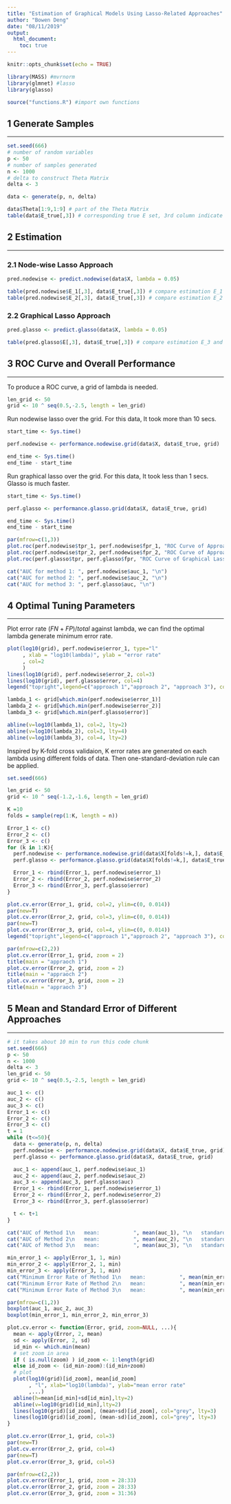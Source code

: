 ```yaml
---
title: "Estimation of Graphical Models Using Lasso-Related Approaches"
author: "Bowen Deng"
date: "08/11/2019"
output:
  html_document:
    toc: true
---
```


```r
knitr::opts_chunk$set(echo = TRUE)
```

```r
library(MASS) #mvrnorm
library(glmnet) #lasso
library(glasso)

source("functions.R") #import own functions
```

## 1 Generate Samples
***

```r
set.seed(666)
# number of random variables
p <- 50
# number of samples generated
n <- 1000
# delta to construct Theta Matrix
delta <- 3

data <- generate(p, n, delta)

data$Theta[1:9,1:9] # part of the Theta Matrix
table(data$E_true[,3]) # corresponding true E set, 3rd column indicate whether the edge is included, table gives summary
```

## 2 Estimation
***
### 2.1 Node-wise Lasso Approach
```r
pred.nodewise <- predict.nodewise(data$X, lambda = 0.05)

table(pred.nodewise$E_1[,3], data$E_true[,3]) # compare estimation E_1 and true set E_true
table(pred.nodewise$E_2[,3], data$E_true[,3]) # compare estimation E_2 and true set E_true
```

### 2.2 Graphical Lasso Approach
```r
pred.glasso <- predict.glasso(data$X, lambda = 0.05)

table(pred.glasso$E[,3], data$E_true[,3]) # compare estimation E_3 and true set E_true
```

## 3 ROC Curve and Overall Performance
***
To produce a ROC curve, a grid of lambda is needed.
```r
len_grid <- 50
grid <- 10 ^ seq(0.5,-2.5, length = len_grid)
```

Run nodewise lasso over the grid. For this data, It took more than 10 secs.
```r
start_time <- Sys.time()

perf.nodewise <- performance.nodewise.grid(data$X, data$E_true, grid)

end_time <- Sys.time()
end_time - start_time
```

Run graphical lasso over the grid. For this data, It took less than 1 secs. Glasso is much faster.
```r
start_time <- Sys.time()

perf.glasso <- performance.glasso.grid(data$X, data$E_true, grid)

end_time <- Sys.time()
end_time - start_time
```

```r
par(mfrow=c(1,3))
plot.roc(perf.nodewise$tpr_1, perf.nodewise$fpr_1, "ROC Curve of Approach 1")
plot.roc(perf.nodewise$tpr_2, perf.nodewise$fpr_2, "ROC Curve of Approach 2")
plot.roc(perf.glasso$tpr, perf.glasso$fpr, "ROC Curve of Graphical Lasso")
```

```r
cat("AUC for method 1: ", perf.nodewise$auc_1, "\n")
cat("AUC for method 2: ", perf.nodewise$auc_2, "\n")
cat("AUC for method 3: ", perf.glasso$auc, "\n")
```

## 4 Optimal Tuning Parameters
***
Plot error rate $(FN+FP)/total$ against lambda, we can find the optimal lambda generate minimum error rate.
```r
plot(log10(grid), perf.nodewise$error_1, type="l"
     , xlab = "log10(lambda)", ylab = "error rate"
     , col=2
     )
lines(log10(grid), perf.nodewise$error_2, col=3)
lines(log10(grid), perf.glasso$error, col=4)
legend("topright",legend=c("approach 1","approach 2", "approach 3"), col=c(2,3,4), pch="-")

lambda_1 <- grid[which.min(perf.nodewise$error_1)]
lambda_2 <- grid[which.min(perf.nodewise$error_2)]
lambda_3 <- grid[which.min(perf.glasso$error)]

abline(v=log10(lambda_1), col=2, lty=2)
abline(v=log10(lambda_2), col=3, lty=4)
abline(v=log10(lambda_3), col=4, lty=2)
```

Inspired by K-fold cross validaion, K error rates are generated on each lambda using different folds of data. Then one-standard-deviation rule can be applied.
```r
set.seed(666)

len_grid <- 50
grid <- 10 ^ seq(-1.2,-1.6, length = len_grid)

K =10
folds = sample(rep(1:K, length = n))

Error_1 <- c()
Error_2 <- c()
Error_3 <- c()
for (k in 1:K){
  perf.nodewise <- performance.nodewise.grid(data$X[folds!=k,], data$E_true, grid)
  perf.glasso <- performance.glasso.grid(data$X[folds!=k,], data$E_true, grid)

  Error_1 <- rbind(Error_1, perf.nodewise$error_1)
  Error_2 <- rbind(Error_2, perf.nodewise$error_2)
  Error_3 <- rbind(Error_3, perf.glasso$error)
}
```

```r
plot.cv.error(Error_1, grid, col=2, ylim=c(0, 0.014))
par(new=T)
plot.cv.error(Error_2, grid, col=3, ylim=c(0, 0.014))
par(new=T)
plot.cv.error(Error_3, grid, col=4, ylim=c(0, 0.014))
legend("topright",legend=c("approach 1","approach 2", "approach 3"), col=c(2,3,4), pch="-")
```

```r
par(mfrow=c(2,2))
plot.cv.error(Error_1, grid, zoom = 2)
title(main = "appraoch 1")
plot.cv.error(Error_2, grid, zoom = 2)
title(main = "appraoch 2")
plot.cv.error(Error_3, grid, zoom = 2)
title(main = "appraoch 3")
```




## 5 Mean and Standard Error of Different Approaches
***
```r
# it takes about 10 min to run this code chunk
set.seed(666)
p <- 50
n <- 1000
delta <- 3
len_grid <- 50
grid <- 10 ^ seq(0.5,-2.5, length = len_grid)

auc_1 <- c()
auc_2 <- c()
auc_3 <- c()
Error_1 <- c()
Error_2 <- c()
Error_3 <- c()
t = 1
while (t<=50){
  data <- generate(p, n, delta)
  perf.nodewise <- performance.nodewise.grid(data$X, data$E_true, grid)
  perf.glasso <- performance.glasso.grid(data$X, data$E_true, grid)

  auc_1 <- append(auc_1, perf.nodewise$auc_1)
  auc_2 <- append(auc_2, perf.nodewise$auc_2)
  auc_3 <- append(auc_3, perf.glasso$auc)
  Error_1 <- rbind(Error_1, perf.nodewise$error_1)
  Error_2 <- rbind(Error_2, perf.nodewise$error_2)
  Error_3 <- rbind(Error_3, perf.glasso$error)

  t <- t+1
}
```

```r
cat("AUC of Method 1\n   mean:           ", mean(auc_1), "\n   standard error: ", sd(auc_1), "\n\n")
cat("AUC of Method 2\n   mean:           ", mean(auc_2), "\n   standard error: ", sd(auc_2), "\n\n")
cat("AUC of Method 3\n   mean:           ", mean(auc_3), "\n   standard error: ", sd(auc_3), "\n\n")

min_error_1 <- apply(Error_1, 1, min)
min_error_2 <- apply(Error_2, 1, min)
min_error_3 <- apply(Error_3, 1, min)
cat("Minimum Error Rate of Method 1\n   mean:           ", mean(min_error_1), "\n   standard error: ", sd(min_error_1), "\n\n")
cat("Minimum Error Rate of Method 2\n   mean:           ", mean(min_error_2), "\n   standard error: ", sd(min_error_2), "\n\n")
cat("Minimum Error Rate of Method 3\n   mean:           ", mean(min_error_3), "\n   standard error: ", sd(min_error_3), "\n\n")
```

```r
par(mfrow=c(1,2))
boxplot(auc_1, auc_2, auc_3)
boxplot(min_error_1, min_error_2, min_error_3)
```

```r
plot.cv.error <- function(Error, grid, zoom=NULL, ...){
  mean <- apply(Error, 2, mean)
  sd <- apply(Error, 2, sd)
  id_min <- which.min(mean)
  # set zoom in area
  if ( is.null(zoom) ) id_zoom <- 1:length(grid)
  else id_zoom <- (id_min-zoom):(id_min+zoom)
  # plot
  plot(log10(grid)[id_zoom], mean[id_zoom]
       , "l", xlab="log10(lambda)", ylab="mean error rate"
       ,...)
  abline(h=mean[id_min]+sd[id_min],lty=2)
  abline(v=log10(grid)[id_min],lty=2)
  lines(log10(grid)[id_zoom], (mean+sd)[id_zoom], col="grey", lty=3)
  lines(log10(grid)[id_zoom], (mean-sd)[id_zoom], col="grey", lty=3)
}
```

```r
plot.cv.error(Error_1, grid, col=3)
par(new=T)
plot.cv.error(Error_2, grid, col=4)
par(new=T)
plot.cv.error(Error_3, grid, col=5)
```

```r
par(mfrow=c(2,2))
plot.cv.error(Error_1, grid, zoom = 28:33)
plot.cv.error(Error_2, grid, zoom = 28:33)
plot.cv.error(Error_3, grid, zoom = 31:36)
```
